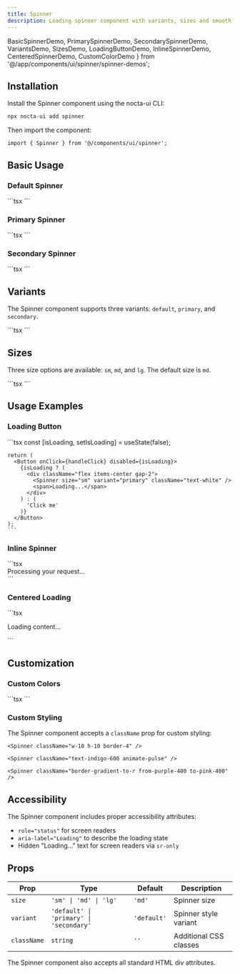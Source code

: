 ```yaml
---
title: Spinner
description: Loading spinner component with variants, sizes and smooth animations for indicating loading states
---
```


  BasicSpinnerDemo,
  PrimarySpinnerDemo,
  SecondarySpinnerDemo,
  VariantsDemo,
  SizesDemo,
  LoadingButtonDemo,
  InlineSpinnerDemo,
  CenteredSpinnerDemo,
  CustomColorDemo
} from '@/app/components/ui/spinner/spinner-demos';

## Installation

Install the Spinner component using the nocta-ui CLI:

```bash
npx nocta-ui add spinner
```

Then import the component:

```tsx
import { Spinner } from '@/components/ui/spinner';
```

## Basic Usage

### Default Spinner

<DocsTabs defaultValue="preview">
  <DocsTab value="preview" title="Preview">
    <BasicSpinnerDemo />
  </DocsTab>
  <DocsTab value="code" title="Code">
    ```tsx
    <Spinner />
    ```
  </DocsTab>
</DocsTabs>

### Primary Spinner

<DocsTabs defaultValue="preview">
  <DocsTab value="preview" title="Preview">
    <PrimarySpinnerDemo />
  </DocsTab>
  <DocsTab value="code" title="Code">
    ```tsx
    <Spinner variant="primary" />
    ```
  </DocsTab>
</DocsTabs>

### Secondary Spinner

<DocsTabs defaultValue="preview">
  <DocsTab value="preview" title="Preview">
    <SecondarySpinnerDemo />
  </DocsTab>
  <DocsTab value="code" title="Code">
    ```tsx
    <Spinner variant="secondary" />
    ```
  </DocsTab>
</DocsTabs>

## Variants

The Spinner component supports three variants: `default`, `primary`, and `secondary`.

<DocsTabs defaultValue="preview">
  <DocsTab value="preview" title="Preview">
    <VariantsDemo />
  </DocsTab>
  <DocsTab value="code" title="Code">
    ```tsx
    <Spinner variant="default" />
    <Spinner variant="primary" />
    <Spinner variant="secondary" />
    ```
  </DocsTab>
</DocsTabs>

## Sizes

Three size options are available: `sm`, `md`, and `lg`. The default size is `md`.

<DocsTabs defaultValue="preview">
  <DocsTab value="preview" title="Preview">
    <SizesDemo />
  </DocsTab>
  <DocsTab value="code" title="Code">
    ```tsx
    <Spinner size="sm" />
    <Spinner size="md" />
    <Spinner size="lg" />
    ```
  </DocsTab>
</DocsTabs>

## Usage Examples

### Loading Button

<DocsTabs defaultValue="preview">
  <DocsTab value="preview" title="Preview">
    <LoadingButtonDemo />
  </DocsTab>
  <DocsTab value="code" title="Code">
    ```tsx
    const [isLoading, setIsLoading] = useState(false);

    return (
      <Button onClick={handleClick} disabled={isLoading}>
        {isLoading ? (
          <div className="flex items-center gap-2">
            <Spinner size="sm" variant="primary" className="text-white" />
            <span>Loading...</span>
          </div>
        ) : (
          'Click me'
        )}
      </Button>
    );
    ```
  </DocsTab>
</DocsTabs>

### Inline Spinner

<DocsTabs defaultValue="preview">
  <DocsTab value="preview" title="Preview">
    <InlineSpinnerDemo />
  </DocsTab>
  <DocsTab value="code" title="Code">
    ```tsx
    <div className="flex items-center gap-2">
      <Spinner size="sm" />
      <span>Processing your request...</span>
    </div>
    ```
  </DocsTab>
</DocsTabs>

### Centered Loading

<DocsTabs defaultValue="preview">
  <DocsTab value="preview" title="Preview">
    <CenteredSpinnerDemo />
  </DocsTab>
  <DocsTab value="code" title="Code">
    ```tsx
    <div className="flex items-center justify-center h-32">
      <div className="flex flex-col items-center gap-3">
        <Spinner size="lg" variant="primary" />
        <p className="text-sm text-neutral-600">Loading content...</p>
      </div>
    </div>
    ```
  </DocsTab>
</DocsTabs>

## Customization

### Custom Colors

<DocsTabs defaultValue="preview">
  <DocsTab value="preview" title="Preview">
    <CustomColorDemo />
  </DocsTab>
  <DocsTab value="code" title="Code">
    ```tsx
    <Spinner className="text-blue-500" />
    <Spinner className="text-green-500" />
    <Spinner className="text-red-500" />
    <Spinner className="text-purple-500" />
    <Spinner className="text-orange-500" />
    ```
  </DocsTab>
</DocsTabs>

### Custom Styling

The Spinner component accepts a `className` prop for custom styling:

```tsx
<Spinner className="w-10 h-10 border-4" />

<Spinner className="text-indigo-600 animate-pulse" />

<Spinner className="border-gradient-to-r from-purple-400 to-pink-400" />
```

## Accessibility

The Spinner component includes proper accessibility attributes:

- `role="status"` for screen readers
- `aria-label="Loading"` to describe the loading state  
- Hidden "Loading..." text for screen readers via `sr-only`

## Props

| Prop | Type | Default | Description |
|------|------|---------|-------------|
| `size` | `'sm' \| 'md' \| 'lg'` | `'md'` | Spinner size |
| `variant` | `'default' \| 'primary' \| 'secondary'` | `'default'` | Spinner style variant |
| `className` | `string` | `''` | Additional CSS classes |

The Spinner component also accepts all standard HTML div attributes. 